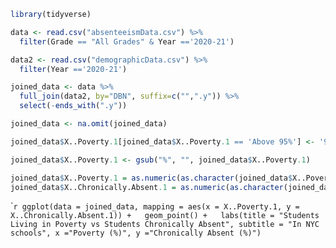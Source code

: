 
```r
library(tidyverse)
```

```r
data <- read.csv("absenteeismData.csv") %>% 
  filter(Grade == "All Grades" & Year =='2020-21')
```

```r
data2 <- read.csv("demographicData.csv") %>% 
  filter(Year =='2020-21')
```

```r
joined_data <- data %>%
  full_join(data2, by="DBN", suffix=c("",".y")) %>%
  select(-ends_with(".y"))
```

```r
joined_data <- na.omit(joined_data)
```

```r
joined_data$X..Poverty.1[joined_data$X..Poverty.1 == 'Above 95%'] <- '95'
```

```r
joined_data$X..Poverty.1 <- gsub("%", "", joined_data$X..Poverty.1)
```

```r
joined_data$X..Poverty.1 = as.numeric(as.character(joined_data$X..Poverty.1))
joined_data$X..Chronically.Absent.1 = as.numeric(as.character(joined_data$X..Chronically.Absent.1))
```


````r
ggplot(data = joined_data, mapping = aes(x = X..Poverty.1, y = X..Chronically.Absent.1)) +
  geom_point() +
  labs(title = "Students Living in Poverty vs Students Chronically Absent", subtitle = "In NYC schools", x ="Poverty (%)", y ="Chronically Absent (%)")
```



